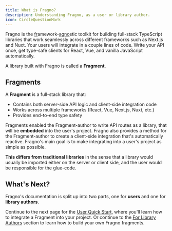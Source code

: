 ```yaml
---
title: What is Fragno?
description: Understanding Fragno, as a user or library author.
icon: CircleQuestionMark
---
```



Fragno is the <u>fr</u>amework-<u>agno</u>stic toolkit for building full-stack TypeScript libraries
that work seamlessly across different frameworks such as Next.js and Nuxt. Your users will integrate
in a couple lines of code. Write your API once, get type-safe clients for React, Vue, and vanilla
JavaScript automatically.

A library built with Fragno is called a **Fragment**.

## Fragments

A **Fragment** is a full-stack library that:

- Contains both server-side API logic and client-side integration code
- Works across multiple frameworks (React, Vue, Next.js, Nuxt, etc.)
- Provides end-to-end type safety

Fragments enabled the Fragment-author to write API routes as a library, that will be **embedded**
into the user's project. Fragno also provides a method for the Fragment-author to create a
client-side integration that's automatically reactive. Fragno's main goal is to make integrating
into a user's project as simple as possible.

**This differs from traditional libraries** in the sense that a library would usually be imported
either on the server or client side, and the user would be responsible for the glue-code.

## What's Next?

Fragno's documentation is split up into two parts, one for **users** and one for **library
authors**.

Continue to the next page for the [User Quick Start](./docs/user-quick-start), where you'll learn
how to integrate a Fragment into your project. Or continue to the
[For Library Authors](./docs/for-library-authors/getting-started) section to learn how to build your
own Fragno fragments.

<Cards>
  <Card
    title="User Quick Start"
    href="/docs/user-quick-start"
    description="Learn how to integrate Fragments into your project"
  />
  <Card
    title="For Library Authors"
    href="/docs/for-library-authors/getting-started"
    description="Learn how to build your own Fragments"
  />
</Cards>
